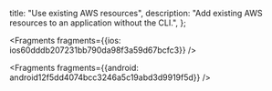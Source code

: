   title: "Use existing AWS resources",
  description: "Add existing AWS resources to an application without the CLI.",
};






<Fragments fragments={{ios: ios60dddb207231bb790da98f3a59d67bcfc3}} />



<Fragments fragments={{android: android12f5dd4074bcc3246a5c19abd3d9919f5d}} />
